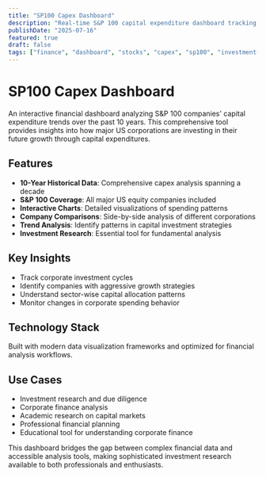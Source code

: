 ```yaml
---
title: "SP100 Capex Dashboard"
description: "Real-time S&P 100 capital expenditure dashboard tracking major US equities capex data over 10 years. Built with Claude Code for instant financial analysis and investment research visualization."
publishDate: "2025-07-16"
featured: true
draft: false
tags: ["finance", "dashboard", "stocks", "capex", "sp100", "investment-research", "data-analysis"]
---
```


# SP100 Capex Dashboard

An interactive financial dashboard analyzing S&P 100 companies' capital expenditure trends over the past 10 years. This comprehensive tool provides insights into how major US corporations are investing in their future growth through capital expenditures.

## Features

- **10-Year Historical Data**: Comprehensive capex analysis spanning a decade
- **S&P 100 Coverage**: All major US equity companies included
- **Interactive Charts**: Detailed visualizations of spending patterns
- **Company Comparisons**: Side-by-side analysis of different corporations
- **Trend Analysis**: Identify patterns in capital investment strategies
- **Investment Research**: Essential tool for fundamental analysis

## Key Insights

- Track corporate investment cycles
- Identify companies with aggressive growth strategies
- Understand sector-wise capital allocation patterns
- Monitor changes in corporate spending behavior

## Technology Stack

Built with modern data visualization frameworks and optimized for financial analysis workflows.

## Use Cases

- Investment research and due diligence
- Corporate finance analysis
- Academic research on capital markets
- Professional financial planning
- Educational tool for understanding corporate finance

This dashboard bridges the gap between complex financial data and accessible analysis tools, making sophisticated investment research available to both professionals and enthusiasts.